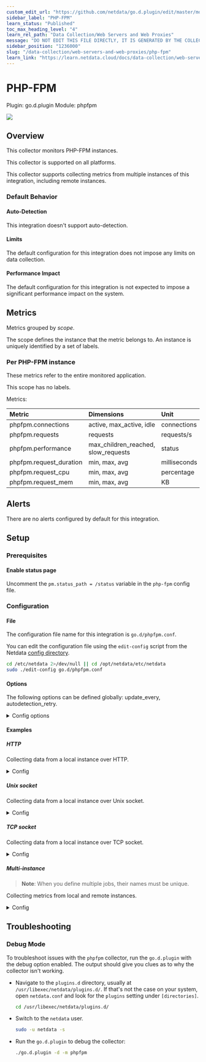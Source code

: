 ```yaml
---
custom_edit_url: "https://github.com/netdata/go.d.plugin/edit/master/modules/phpfpm/metadata.yaml"
sidebar_label: "PHP-FPM"
learn_status: "Published"
toc_max_heading_level: "4"
learn_rel_path: "Data Collection/Web Servers and Web Proxies"
message: "DO NOT EDIT THIS FILE DIRECTLY, IT IS GENERATED BY THE COLLECTOR'S metadata.yaml FILE"
sidebar_position: "1236000"
slug: "/data-collection/web-servers-and-web-proxies/php-fpm"
learn_link: "https://learn.netdata.cloud/docs/data-collection/web-servers-and-web-proxies/php-fpm"
---
```



# PHP-FPM

Plugin: go.d.plugin
Module: phpfpm

<img src="https://img.shields.io/badge/maintained%20by-Netdata-%2300ab44" />

## Overview

This collector monitors PHP-FPM instances.




This collector is supported on all platforms.

This collector supports collecting metrics from multiple instances of this integration, including remote instances.


### Default Behavior

#### Auto-Detection

This integration doesn't support auto-detection.

#### Limits

The default configuration for this integration does not impose any limits on data collection.

#### Performance Impact

The default configuration for this integration is not expected to impose a significant performance impact on the system.


## Metrics

Metrics grouped by *scope*.

The scope defines the instance that the metric belongs to. An instance is uniquely identified by a set of labels.



### Per PHP-FPM instance

These metrics refer to the entire monitored application.

This scope has no labels.

Metrics:

| Metric | Dimensions | Unit |
|:------|:----------|:----|
| phpfpm.connections | active, max_active, idle | connections |
| phpfpm.requests | requests | requests/s |
| phpfpm.performance | max_children_reached, slow_requests | status |
| phpfpm.request_duration | min, max, avg | milliseconds |
| phpfpm.request_cpu | min, max, avg | percentage |
| phpfpm.request_mem | min, max, avg | KB |



## Alerts

There are no alerts configured by default for this integration.


## Setup

### Prerequisites

#### Enable status page

Uncomment the `pm.status_path = /status` variable in the `php-fpm` config file.



### Configuration

#### File

The configuration file name for this integration is `go.d/phpfpm.conf`.


You can edit the configuration file using the `edit-config` script from the
Netdata [config directory](/docs/configuring/configuration#the-netdata-config-directory).

```bash
cd /etc/netdata 2>/dev/null || cd /opt/netdata/etc/netdata
sudo ./edit-config go.d/phpfpm.conf
```
#### Options

The following options can be defined globally: update_every, autodetection_retry.


<details><summary>Config options</summary>

| Name | Description | Default | Required |
|:----|:-----------|:-------|:--------:|
| update_every | Data collection frequency. |  | False |
| autodetection_retry | Recheck interval in seconds. Zero means no recheck will be scheduled. |  | False |
| url | Server URL. |  | True |
| socket | Server Unix socket. |  | False |
| address | Server address in IP:PORT format. |  | False |
| fcgi_path | Status path. |  | False |
| timeout | HTTP request timeout. |  | False |
| username | Username for basic HTTP authentication. |  | False |
| password | Password for basic HTTP authentication. |  | False |
| proxy_url | Proxy URL. |  | False |
| proxy_username | Username for proxy basic HTTP authentication. |  | False |
| proxy_password | Password for proxy basic HTTP authentication. |  | False |
| method | HTTP request method. |  | False |
| body | HTTP request body. |  | False |
| headers | HTTP request headers. |  | False |
| not_follow_redirects | Redirect handling policy. Controls whether the client follows redirects. |  | False |
| tls_skip_verify | Server certificate chain and hostname validation policy. Controls whether the client performs this check. |  | False |
| tls_ca | Certification authority that the client uses when verifying the server's certificates. |  | False |
| tls_cert | Client TLS certificate. |  | False |
| tls_key | Client TLS key. |  | False |

</details>

#### Examples

##### HTTP

Collecting data from a local instance over HTTP.

<details><summary>Config</summary>

```yaml
jobs:
  - name: local
    url: http://localhost/status?full&json

```
</details>

##### Unix socket

Collecting data from a local instance over Unix socket.

<details><summary>Config</summary>

```yaml
jobs:
  - name: local
    socket: '/tmp/php-fpm.sock'

```
</details>

##### TCP socket

Collecting data from a local instance over TCP socket.

<details><summary>Config</summary>

```yaml
jobs:
  - name: local
    address: 127.0.0.1:9000

```
</details>

##### Multi-instance

> **Note**: When you define multiple jobs, their names must be unique.

Collecting metrics from local and remote instances.


<details><summary>Config</summary>

```yaml
jobs:
    - name: local
      url: http://localhost/status?full&json

    - name: remote
      url: http://203.0.113.10/status?full&json

```
</details>



## Troubleshooting

### Debug Mode

To troubleshoot issues with the `phpfpm` collector, run the `go.d.plugin` with the debug option enabled. The output
should give you clues as to why the collector isn't working.

- Navigate to the `plugins.d` directory, usually at `/usr/libexec/netdata/plugins.d/`. If that's not the case on
  your system, open `netdata.conf` and look for the `plugins` setting under `[directories]`.

  ```bash
  cd /usr/libexec/netdata/plugins.d/
  ```

- Switch to the `netdata` user.

  ```bash
  sudo -u netdata -s
  ```

- Run the `go.d.plugin` to debug the collector:

  ```bash
  ./go.d.plugin -d -m phpfpm
  ```


